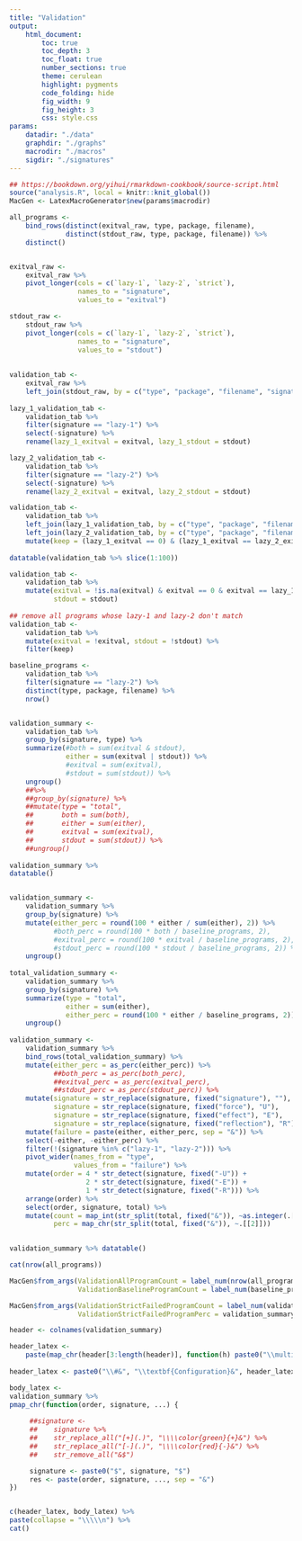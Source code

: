 ```yaml
---
title: "Validation"
output:
    html_document:
        toc: true
        toc_depth: 3
        toc_float: true
        number_sections: true
        theme: cerulean
        highlight: pygments
        code_folding: hide
        fig_width: 9
        fig_height: 3
        css: style.css
params:
    datadir: "./data"
    graphdir: "./graphs"
    macrodir: "./macros"
    sigdir: "./signatures"
---
```


```r
## https://bookdown.org/yihui/rmarkdown-cookbook/source-script.html
source("analysis.R", local = knitr::knit_global())
MacGen <- LatexMacroGenerator$new(params$macrodir)
```

```r
all_programs <- 
    bind_rows(distinct(exitval_raw, type, package, filename),
              distinct(stdout_raw, type, package, filename)) %>%
    distinct()


exitval_raw <-
    exitval_raw %>%
    pivot_longer(cols = c(`lazy-1`, `lazy-2`, `strict`),
                 names_to = "signature",
                 values_to = "exitval")

stdout_raw <-
    stdout_raw %>%
    pivot_longer(cols = c(`lazy-1`, `lazy-2`, `strict`),
                 names_to = "signature",
                 values_to = "stdout")
                 
                 
validation_tab <-
    exitval_raw %>%
    left_join(stdout_raw, by = c("type", "package", "filename", "signature"))
    
lazy_1_validation_tab <-
    validation_tab %>%
    filter(signature == "lazy-1") %>%
    select(-signature) %>%
    rename(lazy_1_exitval = exitval, lazy_1_stdout = stdout)

lazy_2_validation_tab <-
    validation_tab %>%
    filter(signature == "lazy-2") %>%
    select(-signature) %>%
    rename(lazy_2_exitval = exitval, lazy_2_stdout = stdout)

validation_tab <-
    validation_tab %>%
    left_join(lazy_1_validation_tab, by = c("type", "package", "filename")) %>%
    left_join(lazy_2_validation_tab, by = c("type", "package", "filename")) %>%
    mutate(keep = (lazy_1_exitval == 0) & (lazy_1_exitval == lazy_2_exitval) & lazy_2_stdout)
    
datatable(validation_tab %>% slice(1:100))

validation_tab <-
    validation_tab %>%
    mutate(exitval = !is.na(exitval) & exitval == 0 & exitval == lazy_1_exitval,
           stdout = stdout)
           
## remove all programs whose lazy-1 and lazy-2 don't match
validation_tab <-
    validation_tab %>%
    mutate(exitval = !exitval, stdout = !stdout) %>%
    filter(keep)

baseline_programs <-
    validation_tab %>%
    filter(signature == "lazy-2") %>%
    distinct(type, package, filename) %>%
    nrow()


validation_summary <-
    validation_tab %>%
    group_by(signature, type) %>%
    summarize(#both = sum(exitval & stdout),
              either = sum(exitval | stdout)) %>%
              #exitval = sum(exitval),
              #stdout = sum(stdout)) %>%
    ungroup() 
    ##%>%
    ##group_by(signature) %>%
    ##mutate(type = "total", 
    ##       both = sum(both),
    ##       either = sum(either),
    ##       exitval = sum(exitval),
    ##       stdout = sum(stdout)) %>%
    ##ungroup()
    
validation_summary %>%
datatable()


validation_summary <-
    validation_summary %>%
    group_by(signature) %>%
    mutate(either_perc = round(100 * either / sum(either), 2)) %>%
           #both_perc = round(100 * both / baseline_programs, 2),
           #exitval_perc = round(100 * exitval / baseline_programs, 2),
           #stdout_perc = round(100 * stdout / baseline_programs, 2)) %>%
    ungroup()
    
total_validation_summary <-
    validation_summary %>%
    group_by(signature) %>%
    summarize(type = "total", 
              either = sum(either),
              either_perc = round(100 * either / baseline_programs, 2)) %>%
    ungroup()
    
validation_summary <-
    validation_summary %>%
    bind_rows(total_validation_summary) %>%
    mutate(either_perc = as_perc(either_perc)) %>%
           ##both_perc = as_perc(both_perc),
           ##exitval_perc = as_perc(exitval_perc),
           ##stdout_perc = as_perc(stdout_perc)) %>%
    mutate(signature = str_replace(signature, fixed("signature"), ""),
           signature = str_replace(signature, fixed("force"), "U"),
           signature = str_replace(signature, fixed("effect"), "E"),
           signature = str_replace(signature, fixed("reflection"), "R")) %>%
    mutate(failure = paste(either, either_perc, sep = "&")) %>%
    select(-either, -either_perc) %>%
    filter(!(signature %in% c("lazy-1", "lazy-2"))) %>%
    pivot_wider(names_from = "type",
                values_from = "failure") %>%
    mutate(order = 4 * str_detect(signature, fixed("-U")) +
                   2 * str_detect(signature, fixed("-E")) + 
                   1 * str_detect(signature, fixed("-R"))) %>%
    arrange(order) %>%
    select(order, signature, total) %>%
    mutate(count = map_int(str_split(total, fixed("&")), ~as.integer(.[[1]])),
           perc = map_chr(str_split(total, fixed("&")), ~.[[2]]))
    

validation_summary %>% datatable()

cat(nrow(all_programs))

MacGen$from_args(ValidationAllProgramCount = label_num(nrow(all_programs)),
                 ValidationBaselineProgramCount = label_num(baseline_programs))

MacGen$from_args(ValidationStrictFailedProgramCount = label_num(validation_summary$count),
                 ValidationStrictFailedProgramPerc = validation_summary$perc)

header <- colnames(validation_summary)

header_latex <- 
    paste(map_chr(header[3:length(header)], function(h) paste0("\\multicolumn{2}{c}{\\textbf{", h, "}}")), collapse = "&")
      
header_latex <- paste0("\\#&", "\\textbf{Configuration}&", header_latex)

body_latex <-
validation_summary %>%
pmap_chr(function(order, signature, ...) {
     
     ##signature <-
     ##    signature %>%
     ##    str_replace_all("[+](.)", "\\\\color{green}{+}&") %>%
     ##    str_replace_all("[-](.)", "\\\\color{red}{-}&") %>%
     ##    str_remove_all("&$")

     signature <- paste0("$", signature, "$")
     res <- paste(order, signature, ..., sep = "&")
})


c(header_latex, body_latex) %>%
paste(collapse = "\\\\\n") %>%
cat()
```
